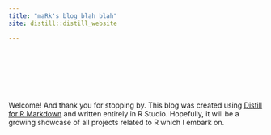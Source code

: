 ```yaml
---
title: "maRk's blog blah blah"
site: distill::distill_website

---
```


<br><br><br><br><br><br> Welcome! And thank you for stopping by. This blog was created using [Distill for R Markdown](https://rstudio.github.io/distill/) and written entirely in R Studio. Hopefully, it will be a growing showcase of all projects related to R which I embark on.
